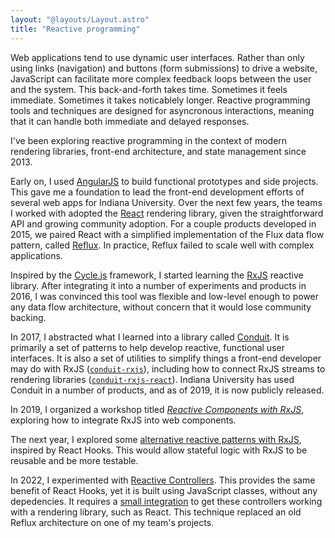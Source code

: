 ```yaml
---
layout: "@layouts/Layout.astro"
title: "Reactive programming"
---
```


Web applications tend to use dynamic user interfaces. Rather than only using links (navigation) and buttons (form submissions) to drive a website, JavaScript can facilitate more complex feedback loops between the user and the system. This back-and-forth takes time. Sometimes it feels immediate. Sometimes it takes noticablely longer. Reactive programming tools and techniques are designed for asyncronous interactions, meaning that it can handle both immediate and delayed responses.

I've been exploring reactive programming in the context of modern rendering libraries, front-end architecture, and state management since 2013.

Early on, I used [AngularJS](https://angularjs.org/) to build functional prototypes and side projects. This gave me a foundation to lead the front-end development efforts of several web apps for Indiana University. Over the next few years, the teams I worked with adopted the [React](https://reactjs.org/) rendering library, given the straightforward API and growing community adoption. For a couple products developed in 2015, we paired React with a simplified implementation of the Flux data flow pattern, called [Reflux](https://github.com/reflux/refluxjs). In practice, Reflux failed to scale well with complex applications.

Inspired by the [Cycle.js](https://cycle.js.org/) framework, I started learning the [RxJS](https://rxjs.dev/) reactive library. After integrating it into a number of experiments and products in 2016, I was convinced this tool was flexible and low-level enough to power any data flow architecture, without concern that it would lose community backing.

In 2017, I abstracted what I learned into a library called [Conduit](https://github.com/indiana-university/conduit). It is primarily a set of patterns to help develop reactive, functional user interfaces. It is also a set of utilities to simplify things a front-end developer may do with RxJS ([`conduit-rxjs`](https://github.com/indiana-university/conduit/tree/master/packages/conduit-rxjs)), including how to connect RxJS streams to rendering libraries ([`conduit-rxjs-react`](https://github.com/indiana-university/conduit/tree/master/packages/conduit-rxjs-react)). Indiana University has used Conduit in a number of products, and as of 2019, it is now publicly released.

In 2019, I organized a workshop titled [*Reactive Components with RxJS*](https://github.com/basham/swit-workshop-rxjs), exploring how to integrate RxJS into web components.

The next year, I explored some [alternative reactive patterns with RxJS](https://github.com/basham/rx-ui-patterns), inspired by React Hooks. This would allow stateful logic with RxJS to be reusable and be more testable.

In 2022, I experimented with [Reactive Controllers](https://lit.dev/docs/composition/controllers/). This provides the same benefit of React Hooks, yet it is built using JavaScript classes, without any depedencies. It requires a [small integration](https://gist.github.com/basham/1874b7420de98312a75dcb4112d70ae5) to get these controllers working with a rendering library, such as React. This technique replaced an old Reflux architecture on one of my team's projects.
